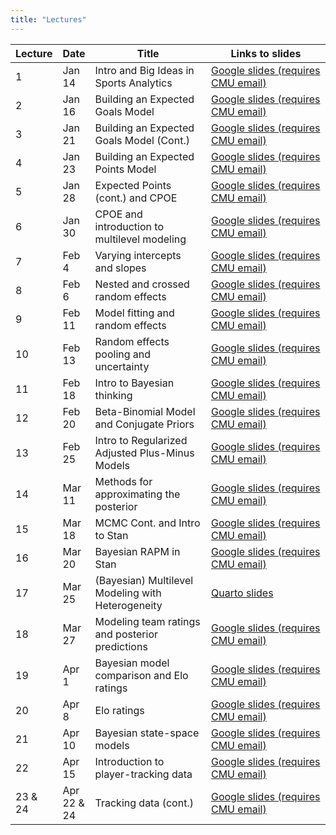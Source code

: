 ```yaml
---
title: "Lectures"
---
```


| Lecture   | Date    | Title                                | Links to slides                              |
|-----------|---------|--------------------------------------|----------------------------------------|
| 1         | Jan 14  | Intro and Big Ideas in Sports Analytics | [Google slides (requires CMU email)](https://docs.google.com/presentation/d/11E6WuPEUj_knejOPa79LmPn5VVd0daxDs9WpFtYH_po/edit?usp=sharing)        |
| 2         | Jan 16  | Building an Expected Goals Model | [Google slides (requires CMU email)](https://docs.google.com/presentation/d/161QTz_uja0G-DiFy6FwIuODhZWBJ1EjmBrknCFheX1k/edit?usp=sharing)        |
| 3         | Jan 21  | Building an Expected Goals Model (Cont.) | [Google slides (requires CMU email)](https://docs.google.com/presentation/d/1vk8DwGvKSV_Ln8-lUmDSiij8EczrrDBzW3xEGIrvChI/edit?usp=sharing)        |
| 4         | Jan 23  | Building an Expected Points Model | [Google slides (requires CMU email)](https://docs.google.com/presentation/d/1iABRMbNXHKkstzU_fHEMexllLkeS2QedAgwouh7IsQQ/edit?usp=sharing)        |
| 5         | Jan 28  | Expected Points (cont.) and CPOE | [Google slides (requires CMU email)](https://docs.google.com/presentation/d/15CRgNs4CQLRGB_QGjNxlWAMKm-QeaZ9D2c0wsed5_FA/edit?usp=sharing)        |
| 6         | Jan 30  | CPOE and introduction to multilevel modeling | [Google slides (requires CMU email)](https://docs.google.com/presentation/d/1o6KkFjaMnM8UDEhwctfC6GYX1BLE_-clHpCVCSJJysk/edit?usp=sharing)        |
| 7         | Feb 4  | Varying intercepts and slopes | [Google slides (requires CMU email)](https://docs.google.com/presentation/d/1nEvsahM5x0vGYFaBs8_OLvhxe4LvrIVdIn7oJ1HCtHQ/edit?usp=sharing)        |
| 8         | Feb 6  | Nested and crossed random effects | [Google slides (requires CMU email)](https://docs.google.com/presentation/d/156Twdfz9Q1vuyeisS_HseqwChmJeZv_wvAhfqBDzz_E/edit?usp=sharing)        |
| 9         | Feb 11  | Model fitting and random effects | [Google slides (requires CMU email)](https://docs.google.com/presentation/d/17CjAnLI6XoIGZUvQ23kbRkLuf8AyNK3A8mKZNAaFzd0/edit?usp=sharing)        |
| 10        | Feb 13  | Random effects pooling and uncertainty | [Google slides (requires CMU email)](https://docs.google.com/presentation/d/1TWo74cCBujGRnwuCNS2eKyCc07LU_gDNYTb9b9UpA3o/edit?usp=sharing)        |
| 11        | Feb 18  | Intro to Bayesian thinking | [Google slides (requires CMU email)](https://docs.google.com/presentation/d/1PItDAxqKlMWNxTjCLY8OoXBDPs7mg6mfSkHarG0ivXA/edit?usp=sharing)        |
| 12        | Feb 20  | Beta-Binomial Model and Conjugate Priors | [Google slides (requires CMU email)](https://docs.google.com/presentation/d/1KWDuu-ofK7ABTO81dqRXwZJ-KUEk0wVjz1KNxSDp4oQ/edit?usp=sharing)        |
| 13        | Feb 25  | Intro to Regularized Adjusted Plus-Minus Models | [Google slides (requires CMU email)](https://docs.google.com/presentation/d/1TtWdsG2oWeUx_-uYLVmG9WBXp3oTkctVr01bYl4aT0s/edit?usp=sharing)        |
| 14        | Mar 11  | Methods for approximating the posterior | [Google slides (requires CMU email)](https://docs.google.com/presentation/d/1mSyfRNRUvS0zMl0ZmeHexjlaLAhRlNEfO_YxzsFwqbQ/edit?usp=sharing)        |
| 15        | Mar 18  | MCMC Cont. and Intro to Stan | [Google slides (requires CMU email)](https://docs.google.com/presentation/d/1AfvfabEI5ews2S8DNJ9DlMoaKM7AZ4KDoUEyL2igUMY/edit?usp=sharing)        |
| 16        | Mar 20  | Bayesian RAPM in Stan | [Google slides (requires CMU email)](https://docs.google.com/presentation/d/1sidWaepnb8mnhOn_thHdBVKb71-n96xtlLthQ8eAZeY/edit?usp=sharing)        |
| 17        | Mar 25  | (Bayesian) Multilevel Modeling with Heterogeneity | [Quarto slides](lectures/17-multilevel-heterogeneity.qmd)
| 18        | Mar 27  | Modeling team ratings and posterior predictions | [Google slides (requires CMU email)](https://docs.google.com/presentation/d/11NFJx7HlS5zOAQrgbx_8hH_mYR3di7_2_ziO1dZMBxI/edit?usp=sharing)        |
| 19        | Apr 1  | Bayesian model comparison and Elo ratings | [Google slides (requires CMU email)](https://docs.google.com/presentation/d/1AyGBAYmQCJzgRzQ8oqh_4VjSPYjtLlnIfH7rSB3QKfs/edit?usp=sharing)        |
| 20        | Apr 8  | Elo ratings | [Google slides (requires CMU email)](https://docs.google.com/presentation/d/1yM-ACr0l2oBGKGrLN3GHUYZYLHO2u8oyvM3eQpMuTJ8/edit?usp=sharing)        |
| 21        | Apr 10  | Bayesian state-space models | [Google slides (requires CMU email)](https://docs.google.com/presentation/d/1AKxAxNcnicogqKaadM9Dedsi7ZHOYFt0AjfHuMflQzk/edit?usp=sharing)        |
| 22        | Apr 15  | Introduction to player-tracking data | [Google slides (requires CMU email)](https://docs.google.com/presentation/d/1iKtlEfPl3pBqF8ZvTLnlTk0O1fb_NJKKJ4Aqse-cvE4/edit?usp=sharing)        |
| 23 & 24   | Apr 22 & 24 | Tracking data (cont.) | [Google slides (requires CMU email)](https://docs.google.com/presentation/d/1qB1xbkz8aFBRgVJown3ebGiaoGLpKoc-5h-n3faQjfo/edit?usp=sharing)
